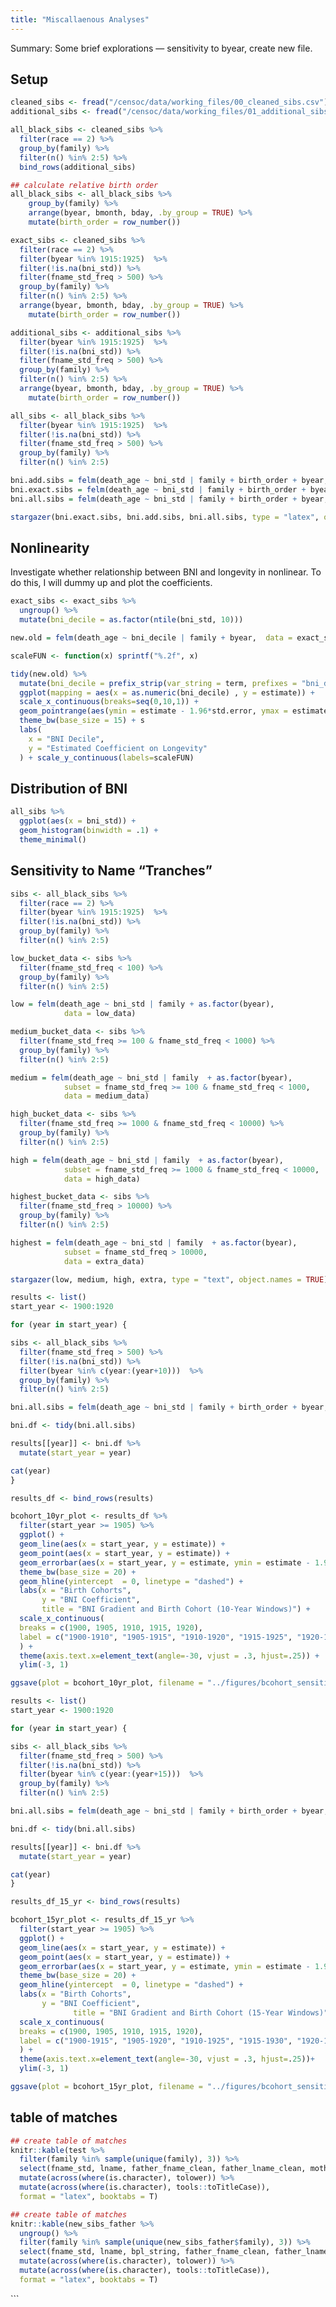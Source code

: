 ```yaml
---
title: "Miscallaenous Analyses"
---
```


Summary: Some brief explorations — sensitivity to byear, create new file. 

## Setup 

```r
cleaned_sibs <- fread("/censoc/data/working_files/00_cleaned_sibs.csv")
additional_sibs <- fread("/censoc/data/working_files/01_additional_sibs.csv")
```

```r
all_black_sibs <- cleaned_sibs %>% 
  filter(race == 2) %>% 
  group_by(family) %>% 
  filter(n() %in% 2:5) %>% 
  bind_rows(additional_sibs)

## calculate relative birth order
all_black_sibs <- all_black_sibs %>%
    group_by(family) %>%
    arrange(byear, bmonth, bday, .by_group = TRUE) %>%
    mutate(birth_order = row_number())
```


```r
exact_sibs <- cleaned_sibs %>% 
  filter(race == 2) %>% 
  filter(byear %in% 1915:1925)  %>% 
  filter(!is.na(bni_std)) %>% 
  filter(fname_std_freq > 500) %>% 
  group_by(family) %>%  
  filter(n() %in% 2:5) %>% 
  arrange(byear, bmonth, bday, .by_group = TRUE) %>%
    mutate(birth_order = row_number())

additional_sibs <- additional_sibs %>% 
  filter(byear %in% 1915:1925)  %>% 
  filter(!is.na(bni_std)) %>% 
  filter(fname_std_freq > 500) %>% 
  group_by(family) %>% 
  filter(n() %in% 2:5) %>% 
  arrange(byear, bmonth, bday, .by_group = TRUE) %>%
    mutate(birth_order = row_number())

all_sibs <- all_black_sibs %>% 
  filter(byear %in% 1915:1925)  %>% 
  filter(!is.na(bni_std)) %>% 
  filter(fname_std_freq > 500) %>% 
  group_by(family) %>% 
  filter(n() %in% 2:5) 
```


```r
bni.add.sibs = felm(death_age ~ bni_std | family + birth_order + byear,  data = additional_sibs)
bni.exact.sibs = felm(death_age ~ bni_std | family + birth_order + byear,  data = exact_sibs)
bni.all.sibs = felm(death_age ~ bni_std | family + birth_order + byear,  data = all_sibs)

stargazer(bni.exact.sibs, bni.add.sibs, bni.all.sibs, type = "latex", object.names = T)
```

## Nonlinearity 

Investigate whether relationship between BNI and longevity in nonlinear. To do this, I will dummy up and plot the coefficients. 

```r
exact_sibs <- exact_sibs %>% 
  ungroup() %>% 
  mutate(bni_decile = as.factor(ntile(bni_std, 10)))

new.old = felm(death_age ~ bni_decile | family + byear,  data = exact_sibs)

scaleFUN <- function(x) sprintf("%.2f", x)

tidy(new.old) %>% 
  mutate(bni_decile = prefix_strip(var_string = term, prefixes = "bni_decile")) %>% 
  ggplot(mapping = aes(x = as.numeric(bni_decile) , y = estimate)) + 
  scale_x_continuous(breaks=seq(0,10,1)) +
  geom_pointrange(aes(ymin = estimate - 1.96*std.error, ymax = estimate + 1.96*std.error),  position = position_dodge(width = .33)) + 
  theme_bw(base_size = 15) + s
  labs(
    x = "BNI Decile",
    y = "Estimated Coefficient on Longevity"
  ) + scale_y_continuous(labels=scaleFUN)
```

## Distribution of BNI

```r
all_sibs %>% 
  ggplot(aes(x = bni_std)) + 
  geom_histogram(binwidth = .1) + 
  theme_minimal()
```

## Sensitivity to Name "Tranches"

```r
sibs <- all_black_sibs %>% 
  filter(race == 2) %>% 
  filter(byear %in% 1915:1925)  %>% 
  filter(!is.na(bni_std)) %>% 
  group_by(family) %>% 
  filter(n() %in% 2:5) 

low_bucket_data <- sibs %>% 
  filter(fname_std_freq < 100) %>% 
  group_by(family) %>% 
  filter(n() %in% 2:5) 

low = felm(death_age ~ bni_std | family + as.factor(byear),
            data = low_data)

medium_bucket_data <- sibs %>% 
  filter(fname_std_freq >= 100 & fname_std_freq < 1000) %>% 
  group_by(family) %>% 
  filter(n() %in% 2:5) 

medium = felm(death_age ~ bni_std | family  + as.factor(byear),
            subset = fname_std_freq >= 100 & fname_std_freq < 1000,
            data = medium_data)

high_bucket_data <- sibs %>% 
  filter(fname_std_freq >= 1000 & fname_std_freq < 10000) %>% 
  group_by(family) %>% 
  filter(n() %in% 2:5) 

high = felm(death_age ~ bni_std | family  + as.factor(byear),
            subset = fname_std_freq >= 1000 & fname_std_freq < 10000,
            data = high_data)

highest_bucket_data <- sibs %>% 
  filter(fname_std_freq > 10000) %>% 
  group_by(family) %>% 
  filter(n() %in% 2:5)

highest = felm(death_age ~ bni_std | family  + as.factor(byear),
            subset = fname_std_freq > 10000,
            data = extra_data)

stargazer(low, medium, high, extra, type = "text", object.names = TRUE)
```



```r
results <- list()
start_year <- 1900:1920

for (year in start_year) {

sibs <- all_black_sibs %>% 
  filter(fname_std_freq > 500) %>% 
  filter(!is.na(bni_std)) %>% 
  filter(byear %in% c(year:(year+10)))  %>% 
  group_by(family) %>% 
  filter(n() %in% 2:5) 

bni.all.sibs = felm(death_age ~ bni_std | family + birth_order + byear,  data = sibs)

bni.df <- tidy(bni.all.sibs)

results[[year]] <- bni.df %>% 
  mutate(start_year = year)

cat(year)
}

results_df <- bind_rows(results)

bcohort_10yr_plot <- results_df %>% 
  filter(start_year >= 1905) %>% 
  ggplot() + 
  geom_line(aes(x = start_year, y = estimate)) + 
  geom_point(aes(x = start_year, y = estimate)) +
  geom_errorbar(aes(x = start_year, y = estimate, ymin = estimate - 1.96*std.error, ymax = estimate + 1.96*std.error)) +
  theme_bw(base_size = 20) + 
  geom_hline(yintercept  = 0, linetype = "dashed") + 
  labs(x = "Birth Cohorts",
       y = "BNI Coefficient",
       title = "BNI Gradient and Birth Cohort (10-Year Windows)") + 
  scale_x_continuous(
  breaks = c(1900, 1905, 1910, 1915, 1920),
  label = c("1900-1910", "1905-1915", "1910-1920", "1915-1925", "1920-1930"), 
  ) + 
  theme(axis.text.x=element_text(angle=-30, vjust = .3, hjust=.25)) + 
  ylim(-3, 1)

ggsave(plot = bcohort_10yr_plot, filename = "../figures/bcohort_sensitivity_10yr.pdf", width = 12, height = 8)

```

```r
results <- list()
start_year <- 1900:1920

for (year in start_year) {

sibs <- all_black_sibs %>% 
  filter(fname_std_freq > 500) %>% 
  filter(!is.na(bni_std)) %>% 
  filter(byear %in% c(year:(year+15)))  %>% 
  group_by(family) %>% 
  filter(n() %in% 2:5) 

bni.all.sibs = felm(death_age ~ bni_std | family + birth_order + byear,  data = sibs)

bni.df <- tidy(bni.all.sibs)

results[[year]] <- bni.df %>% 
  mutate(start_year = year)

cat(year)
}

results_df_15_yr <- bind_rows(results)

bcohort_15yr_plot <- results_df_15_yr %>% 
  filter(start_year >= 1905) %>% 
  ggplot() + 
  geom_line(aes(x = start_year, y = estimate)) + 
  geom_point(aes(x = start_year, y = estimate)) +
  geom_errorbar(aes(x = start_year, y = estimate, ymin = estimate - 1.96*std.error, ymax = estimate + 1.96*std.error)) +
  theme_bw(base_size = 20) + 
  geom_hline(yintercept  = 0, linetype = "dashed") + 
  labs(x = "Birth Cohorts",
       y = "BNI Coefficient",
              title = "BNI Gradient and Birth Cohort (15-Year Windows)") + 
  scale_x_continuous(
  breaks = c(1900, 1905, 1910, 1915, 1920),
  label = c("1900-1915", "1905-1920", "1910-1925", "1915-1930", "1920-1935"), 
  ) + 
  theme(axis.text.x=element_text(angle=-30, vjust = .3, hjust=.25))+ 
  ylim(-3, 1)

ggsave(plot = bcohort_15yr_plot, filename = "../figures/bcohort_sensitivity_15yr.pdf", width = 12, height = 8)
```

## table of matches

```r
## create table of matches 
knitr::kable(test %>% 
  filter(family %in% sample(unique(family), 3)) %>% 
  select(fname_std, lname, father_fname_clean, father_lname_clean, mother_fname_clean, mother_lname_clean, bpl_string) %>% 
  mutate(across(where(is.character), tolower)) %>% 
  mutate(across(where(is.character), tools::toTitleCase)),
  format = "latex", booktabs = T)  

## create table of matches 
knitr::kable(new_sibs_father %>% 
  ungroup() %>% 
  filter(family %in% sample(unique(new_sibs_father$family), 3)) %>% 
  select(fname_std, lname, bpl_string, father_fname_clean, father_lname_clean, mother_fname_clean, mother_lname_clean, lev_distance) %>% 
  mutate(across(where(is.character), tolower)) %>% 
  mutate(across(where(is.character), tools::toTitleCase)),
  format = "latex", booktabs = T)  
```
```

